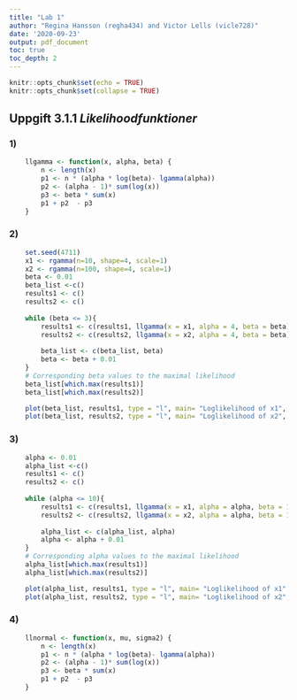 ```yaml
---
title: "Lab 1"
author: "Regina Hansson (regha434) and Victor Lells (vicle728)"
date: '2020-09-23'
output: pdf_document
toc: true
toc_depth: 2
---
```


<!-- {r, echo=FALSE, fig.show="hold", out.width="50%"} -->

```r
knitr::opts_chunk$set(echo = TRUE)
knitr::opts_chunk$set(collapse = TRUE)
```

\newpage

## Uppgift 3.1.1 *Likelihoodfunktioner*

### 1)

``` r
    llgamma <- function(x, alpha, beta) {
        n <- length(x)
        p1 <- n * (alpha * log(beta)- lgamma(alpha))
        p2 <- (alpha - 1)* sum(log(x))
        p3 <- beta * sum(x)
        p1 + p2  - p3
    } 
```

### 2)
``` r
    set.seed(4711)
    x1 <- rgamma(n=10, shape=4, scale=1)
    x2 <- rgamma(n=100, shape=4, scale=1)
    beta <- 0.01
    beta_list <-c()
    results1 <- c()
    results2 <- c()
    
    while (beta <= 3){
        results1 <- c(results1, llgamma(x = x1, alpha = 4, beta = beta))
        results2 <- c(results2, llgamma(x = x2, alpha = 4, beta = beta))
        
        beta_list <- c(beta_list, beta)
        beta <- beta + 0.01
    }
    # Corresponding beta values to the maximal likelihood 
    beta_list[which.max(results1)]
    beta_list[which.max(results2)]
```
    
```r
    plot(beta_list, results1, type = "l", main= "Loglikelihood of x1", xlab = "Beta", ylab="log-likelihood")
    plot(beta_list, results2, type = "l", main= "Loglikelihood of x2", xlab = "Beta", ylab="log-likelihood")
```

\newpage

### 3)
``` r
    alpha <- 0.01
    alpha_list <-c()
    results1 <- c()
    results2 <- c()
    
    while (alpha <= 10){
        results1 <- c(results1, llgamma(x = x1, alpha = alpha, beta = 1))
        results2 <- c(results2, llgamma(x = x2, alpha = alpha, beta = 1))
        
        alpha_list <- c(alpha_list, alpha)
        alpha <- alpha + 0.01
    }
    # Corresponding alpha values to the maximal likelihood 
    alpha_list[which.max(results1)]
    alpha_list[which.max(results2)]
```
    
```r
    plot(alpha_list, results1, type = "l", main= "Loglikelihood of x1", xlab = "Alpha", ylab="log-likelihood")
    plot(alpha_list, results2, type = "l", main= "Loglikelihood of x2", xlab = "Alpha", ylab="log-likelihood")
```

### 4)
\begin{equation} 
    \ln{L(\mu, \sigma^2)} = ln{\prod_{i=1}^{n}}
\end{equation}

``` r
    llnormal <- function(x, mu, sigma2) {
        n <- length(x)
        p1 <- n * (alpha * log(beta)- lgamma(alpha))
        p2 <- (alpha - 1)* sum(log(x))
        p3 <- beta * sum(x)
        p1 + p2  - p3
    } 
```

